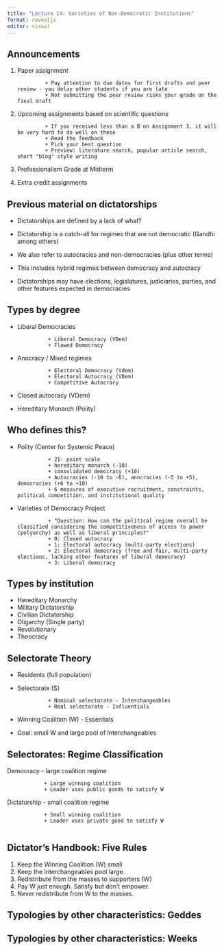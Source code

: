 ```yaml
---
title: "Lecture 14: Varieties of Non-Democratic Institutions"
format: revealjs
editor: visual
---
```


## Announcements

1. Paper assignment

                + Pay attention to due dates for first drafts and peer review - you delay other students if you are late
                + Not submitting the peer review risks your grade on the final draft
                
2. Upcoming assignments based on scientific questions
                
                + If you received less than a B on Assignment 3, it will be very hard to do well on these
                + Read the feedback
                + Pick your best question
                + Preview: literature search, popular article search, short "blog" style writing 
                
3. Professionalism Grade at Midterm

4. Extra credit assignments

## Previous material on dictatorships

+ Dictatorships are defined by a lack of what?
+ Dictatorship is a catch-all for regimes that are not democratic (Gandhi among others)
+ We also refer to autocracies and non-democracies (plus other terms)
+ This includes hybrid regimes between democracy and autocracy

+ Dictatorships may have elections, legislatures, judiciaries, parties, and other features expected in democracies

## Types by degree

+ Liberal Democracies

                + Liberal Democracy (VDem)
                + Flawed Democracy 

+ Anocracy / Mixed regimes

                + Electoral Democracy (Vdem)
                + Electoral Autocracy (VDem)
                + Competitive Autocracy 

+ Closed autocracy (VDem)
+ Hereditary Monarch (Polity)

## Who defines this?

+ Polity (Center for Systemic Peace)

                + 21- point scale
                + hereditary monarch (-10)
                + consolidated democracy (+10)
                + Autocracies (-10 to -6), anocracies (-5 to +5), democracies (+6 to +10)
                + 6 measures of executive recruitment, constraints, political competition, and institutional quality
                

+ Varieties of Democracy Project 

                + "Question: How can the political regime overall be classified considering the competitiveness of access to power (polyarchy) as well as liberal principles?"
                + 0: Closed autocracy 
                + 1: Electoral autocracy (multi-party elections)
                + 2: Electoral democracy (free and fair, multi-party elections, lacking other features of liberal democracy)
                + 3: Liberal democracy



## Types by institution

+ Hereditary Monarchy
+ Military Dictatorship
+ Civilian Dictatorship
+ Oligarchy (Single party)
+ Revolutionary 
+ Theocracy


## Selectorate Theory

+ Residents (full population)
+ Selectorate (S)

                + Nominal selectorate - Interchangeables 
                + Real selectorate - Influentials 
                
+ Winning Coalition (W) - Essentials

+ Goal: small W and large pool of Interchangeables

## Selectorates: Regime Classification

Democracy - large coalition regime

                + Large winning coalition
                + Leader uses public goods to satisfy W

Dictatorship - small coalition regime

                + Small winning coalition
                + Leader uses private good to satisfy W
                
## Dictator's Handbook: Five Rules

1. Keep the Winning Coalition (W) small
2. Keep the Interchangeables pool large.
3. Redistribute from the masses to supporters (W)
4. Pay W just enough. Satisfy but don't empower.
5. Never redistribute from W to  the masses. 

## Typologies by other characteristics: Geddes

## Typologies by other characteristics: Weeks








